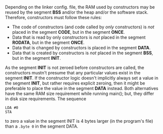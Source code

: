 Depending on the linker config. file, the RAM used by constructors may be reused by the segment '''BSS''' and/or the heap and/or the software stack. Therefore, constructors must follow these rules:

* The code of constructors (and code called by ''only'' constructors) is ''not'' placed in the segment '''CODE''', but in the segment '''ONCE'''.
* Data that is read by only constructors is ''not'' placed in the segment '''RODATA''', but in the segment '''ONCE'''.
* Data that is changed by constructors is placed in the segment '''DATA'''.
* Data that is created by constructors is ''not'' placed in the segment '''BSS''', but in the segment '''INIT'''.

As the segment '''INIT''' is not zeroed before constructors are called, the constructors mustn't presume that any particular values exist in the segment '''INIT'''. If the constructor logic doesn't implicitly always set a value in the segment '''INIT''', but rather requires explicit zeroing, then it might be preferable to place the value in the segment '''DATA''' instead. Both alternatives have the same RAM size requirement while running main(); but, they differ in disk size requirements. The sequence
 LDA #0
 STA <abs>
to zero a value in the segment INIT is 4 bytes larger (in the program's file) than a <code>.byte 0</code> in the segment DATA.